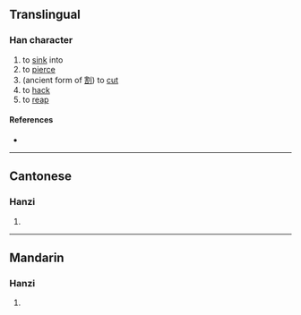 {{character info/new}}
==Translingual==

===Han character===
{{Han char|rn=18|rad=刀|as=06|sn=8|four=|canj=ORLN|ids=⿰合刂}}

# to [[sink]] into
# to [[pierce]]
# (ancient form of [[割]]) to [[cut]]
# to [[hack]]
# to [[reap]]

====References====
* {{Han ref|kx=0139.080|hdz=10336.080|uh=34E3|ud=13539}}

----

==Cantonese==

===Hanzi===
{{yue-hanzi|jyut=[[got3]], [[zak6]]|y=got3, jak6}}

# {{defn|lang=yue|sort=刀06}}

----

==Mandarin==

===Hanzi===
{{cmn-hanzi|pin=[[qià]] ([[qia4]])|wg=ch'ia<sup>4</sup>}}

# {{defn|lang=cmn|sort=刀06}}